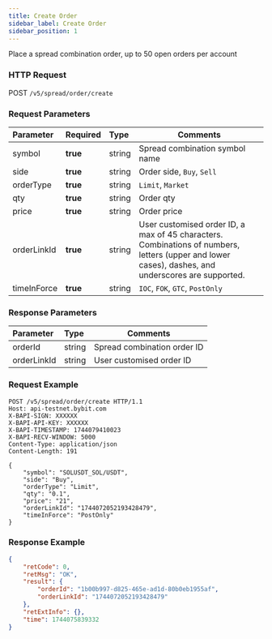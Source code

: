 ```yaml
---
title: Create Order
sidebar_label: Create Order
sidebar_position: 1
---
```

Place a spread combination order, up to 50 open  orders per account

### HTTP Request
POST `/v5/spread/order/create`

### Request Parameters
| Parameter | Required | Type | Comments|
|:----- |:-------|:-----|------ |
|symbol |**true** |string |Spread combination symbol name|
|side |**true** |string |Order side, `Buy`, `Sell`|
|orderType |**true** |string |`Limit`, `Market`|
|qty |**true** |string |Order qty|
|price |**true** |string |Order price|
|orderLinkId |**true** |string |User customised order ID, a max of 45 characters. Combinations of numbers, letters (upper and lower cases), dashes, and underscores are supported.|
|timeInForce |**true** |string |`IOC`, `FOK`, `GTC`, `PostOnly`|

### Response Parameters
| Parameter | Type | Comments|
|:----- |:-----|----- |
|orderId |string |Spread combination order ID |
|orderLinkId |string |User customised order ID |

### Request Example

```http
POST /v5/spread/order/create HTTP/1.1
Host: api-testnet.bybit.com
X-BAPI-SIGN: XXXXXX
X-BAPI-API-KEY: XXXXXX
X-BAPI-TIMESTAMP: 1744079410023
X-BAPI-RECV-WINDOW: 5000
Content-Type: application/json
Content-Length: 191

{
    "symbol": "SOLUSDT_SOL/USDT",
    "side": "Buy",
    "orderType": "Limit",
    "qty": "0.1",
    "price": "21",
    "orderLinkId": "1744072052193428479",
    "timeInForce": "PostOnly"
}
```

### Response Example
```json
{
    "retCode": 0,
    "retMsg": "OK",
    "result": {
        "orderId": "1b00b997-d825-465e-ad1d-80b0eb1955af",
        "orderLinkId": "1744072052193428479"
    },
    "retExtInfo": {},
    "time": 1744075839332
}
```